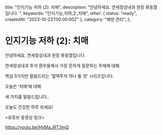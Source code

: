   title: "인지기능 저하 (2): 치매",
  description: "안녕하세요. 연세정성내과 원장 류동열입니다. ",
  keywords: "인지기능,저하,2:,치매",
  other: { status: "ready", createdAt: "2023-10-23T00:00:00Z" },
  category: "예방·관리",
};

# 인지기능 저하 (2): 치매

안녕하세요. 연세정성내과 원장 류동열입니다.

연세정성내과 투석 환우들께서 가장 흔하게 질문하는 주제에 대해

핵심 3가지만 말씀드리는 '혈액투석 하나 둘 셋' 시리즈입니다.

오늘은 ‘치매’에 대해

세 가지를 말씀드립니다..

오늘도 건강한 하루 되세요!

&lt;유튜브 동영상 링크&gt;

https://youtu.be/HxMa_iRT3mQ
